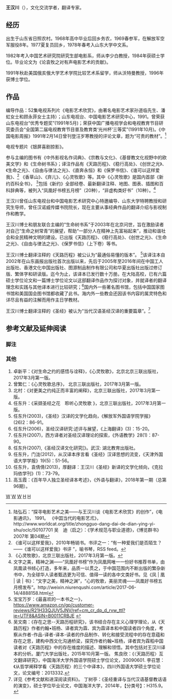 {{Refimprove|time=2018-10-23T02:58:11+00:00}}

'''王汉川'''（{{bd|1950年}}），文化交流学者，翻译专家。

== 经历 ==

出生于山东省日照农村。1968年高中毕业后回乡务农，1969春参军，在解放军空军服役8年。1977夏复员回乡，1978年春考入山东大学中文系。

1982年考入中国艺术研究院研究生部电影系，师从李少白教授，1984年获硕士学位。毕业论文为《论袁牧之对有声电影艺术的贡献》。 

1991年秋赴美国俄亥俄大学艺术学院比较艺术系留学，师从沃特曼教授，1996年获博士学位。 

== 作品 ==
编导作品：52集电视系列片《电影艺术欣赏》，由著名电影艺术家孙道临先生、潘虹女士和顾永菲女士主持）；山东电视台、中国电影艺术研究中心，1991。曾荣获山东电视台“优秀专题奖”(1991年5月)；荣获中国广播电视学会和电视教育节目研究委员会“全国第二届电视教育节目普及教育类‘光州杯’三等奖”(1991年10月)。《中国电影周报》1991年2月14日曾刊登汪岁寒教授的评论文章，题为“可贵的教材”。<ref>陆弘石：“探寻电影艺术之美——与王汉川谈《电影艺术欣赏》的创作”，《电影通讯》， 1991。 《中囯当代的电影艺朮》，http://www.worldcat.org/title/zhongguo-dang-dai-de-dian-ying-yi-shu/oclc/50107701 {{Wayback|url=http://www.worldcat.org/title/zhongguo-dang-dai-de-dian-ying-yi-shu/oclc/50107701 |date=20181018003127 }} 吴　迪（启之）：《学术规范与职业道德》，《博览群书》 2007年 第04期</ref> 

电视专题片《银屏喜剧掠影》。

参与主编的图书有《中外影视名作词典》、《宗教与文化》、《基督教文化视野中的欧美文学》和《生命树书系》；译注作品有《天路历程》、《稳行高处》、《创世之光》、《生命之光》、《自由与律法之光》、《直奔永恒》和《保罗书信》、《谁可以这样爱我》、<ref>《谁可以这样爱我》，2010年畅销书。书评之一：“有一种爱我们是否陌生？——《谁可以这样爱我》书评 ”，喻书琴，RSS feed。</ref> 《香草山》、《弃儿》、《心灵牧歌》等。其中《心灵牧歌》是国内首部《新约百科全书》， <ref>《心灵牧歌》，北京三联出版社，2017年3月第一版。</ref>包括《新约》全部经卷、最新翻译注释、地图、图表、插图和百科辞典等，被列入“凤凰好书榜五月榜”（20种），“非虚构类好书”（10种）。<ref>文字之美，精神之渊——“凤凰好书榜”作为凤凰网唯一一份好书推荐书单，由凤凰读书倾心打造，多年来，品质一以贯之，于中国范围内不断出版的繁杂新书中，为全球华人读者甄选更为可信、值得一读的各中文类好书。见《凤 | 凰 | 读 | 书》：“文字之美，精神之渊”，“心的牧歌，美丽灵魂——凤凰好书榜五月榜发布”。http://weixin.niurenqushi.com/article/2017-06-14/4888158.html{{Dead link|date=2020年1月 |bot=InternetArchiveBot |fix-attempted=yes }}</ref> 

王汉川曾任山东电视台和中国电影艺术研究中心特邀编导、山东大学特聘教授和研究生导师，曾任汉诺威传媒书院院长，现在主要从事经典作品的翻译介绍与影视制作和教学。 

王汉川博士和朋友联合主编的“生命树书系”于2003年在北京问世，旨在激励读者对自己“生命之树常青”的展望，帮助“一部分人在精神上先富裕起来”，推动和谐社会和全民精神文明的建设。已出版《天路历程》、《稳行高处》、《创世之光》、《生命之光》、《自由与律法之光》、《保罗书信》（上下卷）等书。 

王汉川博士翻译注释的《天路历程》被公认为“最通俗易懂的版本”。 <ref>宝宝万岁：《最喜欢的一本书之一》， https://www.amazon.cn/gp/customer-reviews/R21H33QJUV5JNV/ref=cm_cr_dp_d_rvw_ttl?ie=UTF8&ASIN=B0011CRBJE {{Wayback|url=https://www.amazon.cn/gp/customer-reviews/R21H33QJUV5JNV/ref=cm_cr_dp_d_rvw_ttl?ie=UTF8&ASIN=B0011CRBJE |date=20181018043111 }}</ref>该译注本自2002年在山东画报出版社首次出版以来，先后于2005年至2016年间在中国工人出版社、香港文化中国出版社、图源制品制作有限公司和华夏出版社出版过修订版、繁体字和研读版。迄今为止，该译本已发行数十万册。在大陆高校，已有六篇硕士学位论文和一篇博士学位论文以这部翻译作品作为探讨对象，并就译者的翻译理念和实践与其他译本进行比较研究；<ref>吴文南：《存在之思--天路历程研究》，该书结合存在主义心理学理论，从《天路历程》作者约翰•班杨、译者宾为霖、宾为霖译本和中国读者四个角度，考察从作者-作品-译者-译本-读者的作品制作、转化和接受流程中的存在意蕴和存在之思，建构中西文化沟通桥梁，探究作者约翰•班杨，译者宾为霖稻中国读者对《天路历程》中的存在维度的描述、理解和领悟。其中包括对王汉川译本的分析。厦门大学出版社，2015年10月第一版。 焦良欣：《〈天路历程〉互文翻译研究》，中国海洋大学外国语学院硕士学位论文，20090601. 李召慧：《从哲学阐释学看〈天路历程〉的三个中译本》，四川外国语大学硕士学位论文，论文编号：2013332.</ref>国内外一些著名图书馆，包括中国国家图书馆和美国国会图书馆都收藏了此书。海内外一些教会还因该书内容的属灵特色和详尽且有益的注解而用作主日学教材。

王汉川博士翻译注释的《圣经》被认为“当代汉语圣经汉译的重要篇章”。<ref>详见《参考文献和进深阅读资料》。 丁树亭：《圣经重译与当代汉语基督教话语的演变》，硕士学位毕业论文，中国海洋大学，2014年，【分类号】：H315.9。</ref>

== 参考文献及延伸阅读 ==
===脚注===
{{Reflist}}
===其他===
#卓新平：《对生命之约的感悟与诠释》，《心灵牧歌》，北京北京三联出版社，2017年3月第一版。
#曾繁仁：《心灵牧歌总序》，  北京三联出版社，2017年3月第一版。
#北村：《对更美之约纯正而丰富的阐释》，北京三联出版社，2017年3月第一版。
#任东升：《采撷圣经之花　聆听心灵牧歌 》，北京三联出版社，2017年3月第一版。
#任东升(2003)，《圣经》汉译的文学化趋向，《解放军外国语学院学报》(26)2：86-91。
#任东升(2006)，圣经汉译研究:述评与展望，《上海翻译》(3)：15-20。
#任东升(2007)，西方译者对圣经汉译理论的探索，《外语教学》28(1)：87-90。
#任东升(2007),《圣经汉译文化研究[》。武汉: 湖北教育出版社。
#任东升，门泷(2012)，从汉译本序言看《圣经》汉译思想的流变，《天津外国语大学学报》19(5)：51-56。
#任东升，袁倩倩(2013)，厚翻译：王汉川《圣经》新译的文学化倾向，《克拉玛依学刊》(1)：73-79。
#高玉霞：《百年华人独立圣经译本考述》，《外语与翻译》，2018年第一期（总第96期）。

[[category:聖經翻譯者|W]]
[[category:日照人|W]]
[[category:中国艺术研究院|W]]
[[category:美国俄亥俄大学|H]]
[[category:基督教经典文学翻译注释|H]]